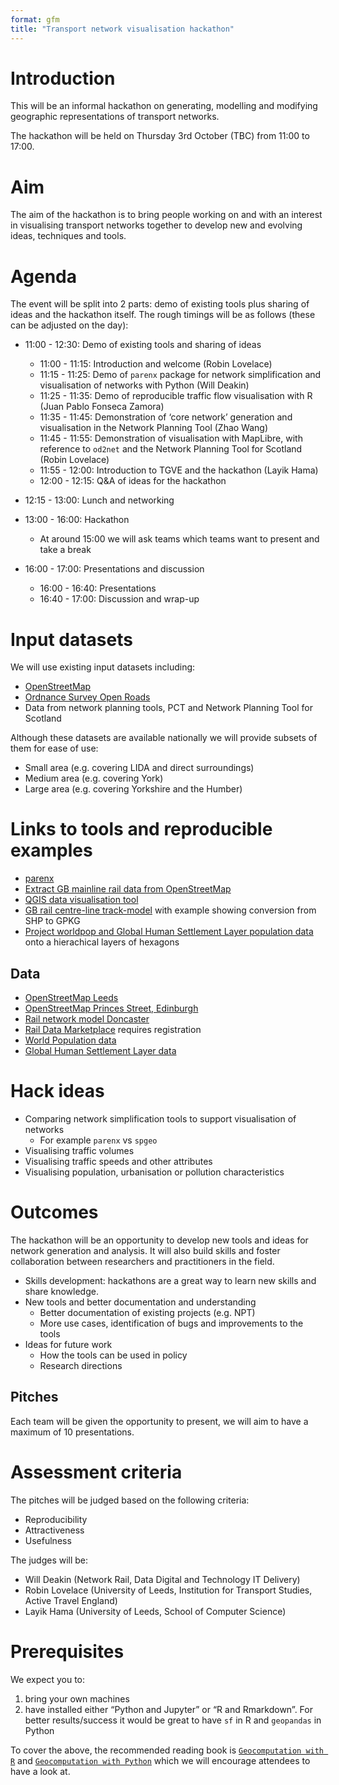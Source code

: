 ```yaml
---
format: gfm
title: "Transport network visualisation hackathon"
---
```


# Introduction

This will be an informal hackathon on generating, modelling and modifying geographic representations of transport networks.

The hackathon will be held on Thursday 3rd October (TBC) from 11:00
to 17:00.

# Aim

The aim of the hackathon is to bring people working on and with an interest in visualising transport networks together to develop new and evolving ideas, techniques and tools.

# Agenda

The event will be split into 2 parts: demo of existing tools plus sharing of ideas and the hackathon itself.
The rough timings will be as follows (these can be adjusted on the day):


* 11:00 - 12:30: Demo of existing tools and sharing of ideas
  * 11:00 - 11:15: Introduction and welcome (Robin Lovelace)
  * 11:15 - 11:25: Demo of `parenx` package for network simplification and visualisation of networks with Python (Will Deakin)
  * 11:25 - 11:35: Demo of reproducible traffic flow visualisation with R (Juan Pablo Fonseca Zamora)
  * 11:35 - 11:45: Demonstration of 'core network' generation and visualisation in the Network Planning Tool (Zhao Wang)
  * 11:45 - 11:55: Demonstration of visualisation with MapLibre, with reference to `od2net` and the Network Planning Tool for Scotland (Robin Lovelace)
  * 11:55 - 12:00: Introduction to TGVE and the hackathon (Layik Hama)
  * 12:00 - 12:15: Q&A of ideas for the hackathon

* 12:15 - 13:00: Lunch and networking

* 13:00 - 16:00: Hackathon
  - At around 15:00 we will ask teams which teams want to present and take a break

* 16:00 - 17:00: Presentations and discussion
   - 16:00 - 16:40: Presentations
   - 16:40 - 17:00: Discussion and wrap-up

# Input datasets

We will use existing input datasets including:

- [OpenStreetMap](https://www.openstreetmap.org/)
- [Ordnance Survey Open Roads](https://www.ordnancesurvey.co.uk/products/os-open-roads)
- Data from network planning tools, PCT and Network Planning Tool for Scotland

Although these datasets are available nationally we will provide subsets of them for ease of use:

- Small area (e.g. covering LIDA and direct surroundings)
- Medium area (e.g. covering York)
- Large area (e.g. covering Yorkshire and the Humber)

# Links to tools and reproducible examples

- [parenx](https://github.com/anisotropi4/parenx)
- [Extract GB mainline rail data from OpenStreetMap](https://github.com/anisotropi4/magpie)
- [QGIS data visualisation tool](https://qgis.org)
- [GB rail centre-line track-model](https://github.com/openraildata/network-rail-gis) with example showing conversion from SHP to GPKG
- [Project worldpop and Global Human Settlement Layer population data](https://github.com/anisotropi4/puffin) onto a hierachical layers of hexagons

## Data
- [OpenStreetMap Leeds](https://github.com/anisotropi4/parenx/blob/main/data/osm_leeds.geojson)
- [OpenStreetMap Princes Street, Edinburgh](https://github.com/anisotropi4/parenx/blob/main/data/osm_leeds.geojson)
- [Rail network model Doncaster](https://github.com/anisotropi4/parenx/blob/main/data/rnet_doncaster_rail.geojson)
- [Rail Data Marketplace](https://raildata.org.uk) requires registration
- [World Population data](https://hub.worldpop.org/)
- [Global Human Settlement Layer data](https://publications.jrc.ec.europa.eu/repository/handle/JRC115586)

# Hack ideas

- Comparing network simplification tools to support visualisation of networks
  - For example `parenx` vs `spgeo`
- Visualising traffic volumes
- Visualising traffic speeds and other attributes
- Visualising population, urbanisation or pollution characteristics

# Outcomes

The hackathon will be an opportunity to develop new tools and ideas for network generation and analysis.
It will also build skills and foster collaboration between researchers and practitioners in the field.

- Skills development: hackathons are a great way to learn new skills and share knowledge.
- New tools and better documentation and understanding
  - Better documentation of existing projects (e.g. NPT)
  - More use cases, identification of bugs and improvements to the tools
- Ideas for future work
  - How the tools can be used in policy
  - Research directions

## Pitches

Each team will be given the opportunity to present, we will aim to have a maximum of 10 presentations.

# Assessment criteria

The pitches will be judged based on the following criteria:

- Reproducibility
- Attractiveness
- Usefulness

The judges will be:

- Will Deakin (Network Rail, Data Digital and Technology IT Delivery)
- Robin Lovelace (University of Leeds, Institution for Transport Studies, Active Travel England)
- Layik Hama (University of Leeds, School of Computer Science)

# Prerequisites
We expect you to:

1. bring your own machines
2. have installed either "Python and Jupyter" or "R and Rmarkdown". For better results/success it would be great to have `sf` in R and `geopandas` in Python

To cover the above, the recommended reading book is [`Geocomputation with R`](https://r.geocompx.org/) and [`Geocomputation with Python`](https://py.geocompx.org/) which we will encourage attendees to have a look at.

